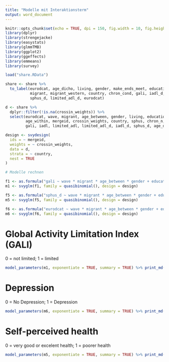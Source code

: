 ```yaml
---
title: "Modelle mit Interaktionsterm"
output: word_document
---
```


```r
knitr::opts_chunk$set(echo = TRUE, dpi = 150, fig.width = 10, fig.height = 8)
library(dplyr)
library(strengejacke)
library(easystats)
library(glmmTMB)
library(ggplot2)
library(ggeffects)
library(emmeans)
library(survey)

load("share.RData")

share <- share %>%
  to_label(eurodcat, age_dicho, living, gender, make_ends_meet, education,
           migrant, migrant_western, country, chron_cond, gali, iadl_d,
           sphus_d, limited_adl_d, eurodcat)

d <- share %>%
  dplyr::filter(!is.na(crossin_weights)) %>%
  select(eurodcat, wave, migrant, age_between, gender, living, education, hhsize,
         age_within, mergeid, crossin_weights, country, sphus, chron_n, chron_cond,
         gali, iadl, limited_adl, limited_adl_d, iadl_d, sphus_d, age_dicho, eurodcat)

design <- svydesign(
  ids = ~ mergeid,
  weights = ~ crossin_weights,
  data = d,
  strata = ~ country,
  nest = TRUE
)

# Modelle rechnen

f1 <- as.formula("gali ~ wave * migrant * age_between * gender + education + hhsize + age_within")
m1 <- svyglm(f1, family = quasibinomial(), design = design)

f5 <- as.formula("sphus_d ~ wave * migrant * age_between * gender + education + hhsize + age_within")
m5 <- svyglm(f5, family = quasibinomial(), design = design)

f6 <- as.formula("eurodcat ~ wave * migrant * age_between * gender + education + hhsize + age_within")
m6 <- svyglm(f6, family = quasibinomial(), design = design)
```

#  Global Activity Limitation Index (GALI)

0 = not limited; 1 = limited

```r
model_parameters(m1, exponentiate = TRUE, summary = TRUE) %>% print_md(select = "minimal")
```


\pagebreak


#  Depression

0 = No Depression; 1 = Depression

```r
model_parameters(m6, exponentiate = TRUE, summary = TRUE) %>% print_md(select = "minimal")
```


\pagebreak



#  Self-perceived health

0 = very good or excelent health; 1 = poorer health

```r
model_parameters(m5, exponentiate = TRUE, summary = TRUE) %>% print_md(select = "minimal")
```
